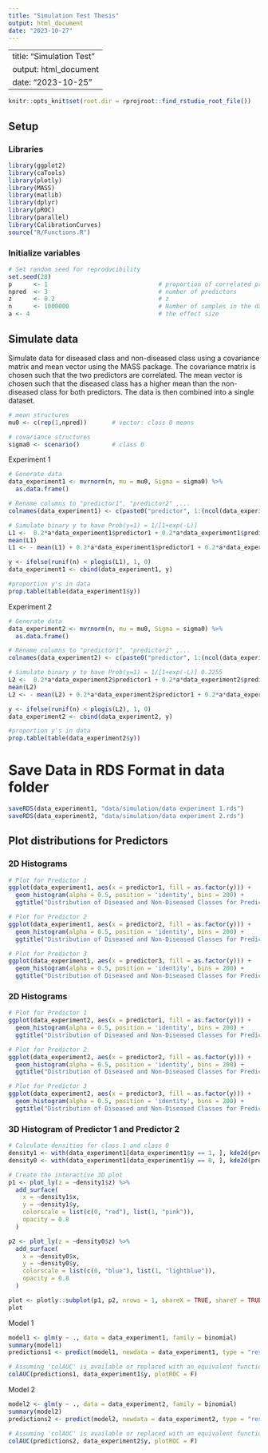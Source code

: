 ```yaml
---
title: "Simulation Test Thesis"
output: html_document
date: "2023-10-27"
---
```


---
title: "Simulation Test"
output: html_document
date: "2023-10-25"
---
```r
knitr::opts_knit$set(root.dir = rprojroot::find_rstudio_root_file())
```
## Setup
### Libraries
```r
library(ggplot2)
library(caTools)
library(plotly)
library(MASS)
library(matlib)
library(dplyr)
library(pROC)
library(parallel)
library(CalibrationCurves)
source("R/Functions.R")
```
### Initialize variables
```r
# Set random seed for reproducibility
set.seed(28)
p      <- 1                               # proportion of correlated predictors
npred  <- 3                               # number of predictors
z      <- 0.2                             # z 
n      <- 1000000                         # Number of samples in the dataset
a <- 4                                    # the effect size
```


## Simulate data
Simulate data for diseased class and non-diseased class using a covariance matrix and mean vector using the MASS package. The covariance matrix is chosen such that the two predictors are correlated. The mean vector is chosen such that the diseased class has a higher mean than the non-diseased class for both predictors. The data is then combined into a single dataset.
```r
# mean structures
mu0 <- c(rep(1,npred))       # vector: class 0 means

# covariance structures
sigma0 <- scenario()         # class 0
```

Experiment 1
```r
# Generate data
data_experiment1 <- mvrnorm(n, mu = mu0, Sigma = sigma0) %>%
  as.data.frame()

# Rename columns to "predictor1", "predictor2" ,...
colnames(data_experiment1) <- c(paste0("predictor", 1:(ncol(data_experiment1))))

# Simulate binary y to have Prob(y=1) = 1/[1+exp(-L)]
L1 <-  0.2*a*data_experiment1$predictor1 + 0.2*a*data_experiment1$predictor2 + 0.1*a*data_experiment1$predictor3
mean(L1)
L1 <- - mean(L1) + 0.2*a*data_experiment1$predictor1 + 0.2*a*data_experiment1$predictor2 + 0.1*a*data_experiment1$predictor3 # 50/50 split

y <- ifelse(runif(n) < plogis(L1), 1, 0)
data_experiment1 <- cbind(data_experiment1, y)

#proportion y's in data
prop.table(table(data_experiment1$y))
```

Experiment 2
```r
# Generate data
data_experiment2 <- mvrnorm(n, mu = mu0, Sigma = sigma0) %>%
  as.data.frame()

# Rename columns to "predictor1", "predictor2" ,...
colnames(data_experiment2) <- c(paste0("predictor", 1:(ncol(data_experiment2))))

# Simulate binary y to have Prob(y=1) = 1/[1+exp(-L)] 0.2255
L2 <-  0.2*a*data_experiment2$predictor1 + 0.2*a*data_experiment2$predictor2
mean(L2)
L2 <- - mean(L2) + 0.2*a*data_experiment2$predictor1 + 0.2*a*data_experiment2$predictor2 # 50/50 split

y <- ifelse(runif(n) < plogis(L2), 1, 0)
data_experiment2 <- cbind(data_experiment2, y)

#proportion y's in data
prop.table(table(data_experiment2$y))
```
# Save Data in RDS Format in data folder
```r
saveRDS(data_experiment1, "data/simulation/data experiment 1.rds")
saveRDS(data_experiment2, "data/simulation/data experiment 2.rds")
```


## Plot distributions for Predictors
### 2D Histograms
```r
# Plot for Predictor 1
ggplot(data_experiment1, aes(x = predictor1, fill = as.factor(y))) +
  geom_histogram(alpha = 0.5, position = 'identity', bins = 200) +
  ggtitle("Distribution of Diseased and Non-Diseased Classes for Predictor 1")

# Plot for Predictor 2
ggplot(data_experiment1, aes(x = predictor2, fill = as.factor(y))) +
  geom_histogram(alpha = 0.5, position = 'identity', bins = 200) +
  ggtitle("Distribution of Diseased and Non-Diseased Classes for Predictor 2")

# Plot for Predictor 3
ggplot(data_experiment1, aes(x = predictor3, fill = as.factor(y))) +
  geom_histogram(alpha = 0.5, position = 'identity', bins = 200) +
  ggtitle("Distribution of Diseased and Non-Diseased Classes for Predictor 3")
```

### 2D Histograms
```r
# Plot for Predictor 1
ggplot(data_experiment2, aes(x = predictor1, fill = as.factor(y))) +
  geom_histogram(alpha = 0.5, position = 'identity', bins = 200) +
  ggtitle("Distribution of Diseased and Non-Diseased Classes for Predictor 1")

# Plot for Predictor 2
ggplot(data_experiment2, aes(x = predictor2, fill = as.factor(y))) +
  geom_histogram(alpha = 0.5, position = 'identity', bins = 200) +
  ggtitle("Distribution of Diseased and Non-Diseased Classes for Predictor 2")

# Plot for Predictor 3
ggplot(data_experiment2, aes(x = predictor3, fill = as.factor(y))) +
  geom_histogram(alpha = 0.5, position = 'identity', bins = 200) +
  ggtitle("Distribution of Diseased and Non-Diseased Classes for Predictor 3")
```

### 3D Histogram of Predictor 1 and Predictor 2
```r
# Calculate densities for class 1 and class 0
density1 <- with(data_experiment1[data_experiment1$y == 1, ], kde2d(predictor1, predictor2, n = 30))
density0 <- with(data_experiment1[data_experiment1$y == 0, ], kde2d(predictor1, predictor2, n = 30))

# Create the interactive 3D plot
p1 <- plot_ly(z = ~density1$z) %>% 
  add_surface(
    x = ~density1$x,
    y = ~density1$y,
    colorscale = list(c(0, "red"), list(1, "pink")),
    opacity = 0.8
  )

p2 <- plot_ly(z = ~density0$z) %>% 
  add_surface(
    x = ~density0$x,
    y = ~density0$y,
    colorscale = list(c(0, "blue"), list(1, "lightblue")),
    opacity = 0.8
  )

plot <- plotly::subplot(p1, p2, nrows = 1, shareX = TRUE, shareY = TRUE)
plot
```



Model 1
```r
model1 <- glm(y ~ ., data = data_experiment1, family = binomial)
summary(model1)
predictions1 <- predict(model1, newdata = data_experiment1, type = "response")

# Assuming 'colAUC' is available or replaced with an equivalent function
colAUC(predictions1, data_experiment1$y, plotROC = F)
```
Model 2
```r
model2 <- glm(y ~ ., data = data_experiment2, family = binomial)
summary(model2)
predictions2 <- predict(model2, newdata = data_experiment2, type = "response")

# Assuming 'colAUC' is available or replaced with an equivalent function
colAUC(predictions2, data_experiment2$y, plotROC = F)
```